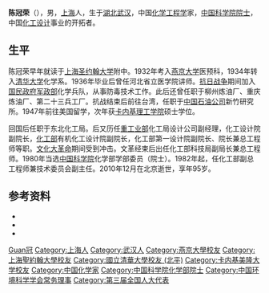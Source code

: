 '''陈冠荣'''（{{bd|1915年|12月5日|2010年|12月31日|catIdx=Chen陈}}），男，[[上海|上海]]人，生于[[湖北|湖北]][[武汉|武汉]]，中国[[化学工程学|化学工程学]]家，[[中国科学院院士|中国科学院院士]]，中国[[化工设计|化工设计]]事业的开拓者。

== 生平 ==
陈冠荣早年就读于[[上海圣约翰大学|上海圣约翰大学]]附中。1932年考入[[燕京大学|燕京大学]]医预科，1934年转入[[清华大学|清华大学]]化学系。1936年毕业后曾任河北省立医学院讲师。[[抗日战争|抗日战争]]期间加入[[国民政府|国民政府]][[军政部|军政部]]化学兵队，从事防毒技术工作。此后还曾任职于柳州炼油厂、重庆炼油厂、第二十三兵工厂。抗战结束后前往台湾，任职于[[台灣中油|中国石油公司]]新竹研究所。1947年前往美国留学，次年获[[卡内基理工学院|卡内基理工学院]]硕士学位。

回国后任职于东北化工局。后又历任[[重工业部|重工业部]]化工局设计公司副经理，化工设计院副院长，[[化工部|化工部]]有机化工设计院副院长，化工部第一设计院副院长、院长兼总工程师等职。[[文化大革命|文化大革命]]期间受到冲击。文革经束后出任化工部科技局副局长兼总工程师。1980年当选[[中国科学院|中国科学院]]化学部学部委员（院士）。1982年起，任化工部副总工程师兼技术委员会副主任。2010年12月在北京逝世，享年95岁。

== 参考资料 ==
{{ReflistH}}
* {{cite book|title=《中国大百科全书》（化工）|publisher=中国大百科全书出版社|year=1992}}
* {{cite web|url=http://ciesc.cn/asp/hyzc/tec_expert_disp.asp?xh=9|title=陈冠荣|publisher=中国化工学会|deadurl=yes|archiveurl=https://web.archive.org/web/20070113225323/http://www.ciesc.cn/asp/hyzc/tec_expert_disp.asp?xh=9|archivedate=2007-01-13}}
* {{cite web|url=http://www.cas.cn/zt/rwzt/gwcyz/dsb_80306/jnwz/201103/t20110330_3100338.shtml|title=1936届老学长陈冠荣院士逝世|publisher=中国科学院}}
{{ReflistF}}

{{中国科学院化学部院士}}
{{Navboxes
| title  = 陈冠荣在[[中国环境科学学会|中国环境科学学会]]的职务
| list1  =
{{中国环境科学学会第一届理事会}}
}}

{{Authority control}}
{{DEFAULTSORT:Chen陈}}
[[Category:陈姓|Guan冠]]
[[Category:上海人|Category:上海人]]
[[Category:武汉人|Category:武汉人]]
[[Category:燕京大學校友|Category:燕京大學校友]]
[[Category:上海聖約翰大學校友|Category:上海聖約翰大學校友]]
[[Category:國立清華大學校友_(北平)|Category:國立清華大學校友 (北平)]]
[[Category:卡内基美隆大学校友|Category:卡内基美隆大学校友]]
[[Category:中国化学家|Category:中国化学家]]
[[Category:中国科学院化学部院士|Category:中国科学院化学部院士]]
[[Category:中国环境科学学会常务理事|Category:中国环境科学学会常务理事]]
[[Category:第三届全国人大代表|Category:第三届全国人大代表]]